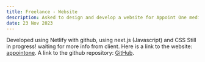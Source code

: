 ---
title: Freelance - Website
description: Asked to design and develop a website for Appoint One mediation services
date: 23 Nov 2023
---
Developed using Netlify with github, using next.js (Javascript) and CSS
Still in progress! waiting for more info from client.
Here is a link to the website: [appointone](https://appointone.netlify.app/).
A link to the github repository: [GitHub](https://github.com/Melxnie98/appointOne).